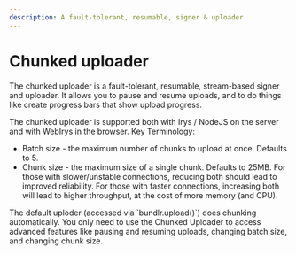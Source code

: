 ```yaml
---
description: A fault-tolerant, resumable, signer & uploader
---
```



# Chunked uploader

The chunked uploader is a fault-tolerant, resumable, stream-based signer and uploader. It allows you to pause and resume uploads, and to do things like create progress bars that show upload progress.

The chunked uploader is supported both with Irys / NodeJS on the server and with WebIrys in the browser.
Key Terminology:

-   Batch size - the maximum number of chunks to upload at once. Defaults to 5.
-   Chunk size - the maximum size of a single chunk. Defaults to 25MB. For those with slower/unstable connections, reducing both should lead to improved reliability. For those with faster connections, increasing both will lead to higher throughput, at the cost of more memory (and CPU).

<Callout type="info" emoji="ℹ️">
	The default uploder (accessed via `bundlr.upload()`) does chunking automatically. You only need to use the Chunked
	Uploader to access advanced features like pausing and resuming uploads, changing batch size, and changing chunk
	size.
</Callout>
